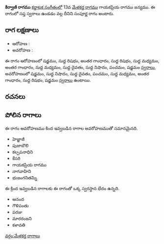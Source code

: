 {{Infobox ragam
	| name          	= కిర్వాణి
	| synonym	    	= 
	| mela          	= 
	| chakra        	= 
	| janaka        	= 
	| type          	= సంపూర్ణ
	| arohanam      	= {{svaraC|S|R1|G3|R1|M1|G3|M1|D1|N1|P|S'}} 
	| avarohanam    	= {{svaraC|S'|N1|D1|P|M1|G3|R1|S}}
	| jeeva         	=
	| chhaya        	=
	| nyasa         	=
	| vishesha      	= 
	| equivalent  		= 
}}
{{కర్ణాటక సంగీత రాగాలు}}
'''కిర్వాణి రాగము''' [[కర్ణాటక సంగీతం]]లో 13వ [[మేళకర్త రాగము]] గాయకప్రియ రాగము జన్యము.  ఈ రాగంలో సప్త స్వరాలు ఉండడం వల్ల దీనిని సంపూర్ణ రాగం అంటారు.


==రాగ లక్షణాలు==


* ఆరోహణ : {{svaraC|S|R1|G3|R1|M1|G3|M1|D1|N1|P|S'}} 
* అవరోహణ : {{svaraC|S'|N1|D1|P|M1|G3|R1|S}}

ఈ రాగం ఆరోహణంలో షడ్జమం, సుద్ద రిషభం, అంతర గాంధారం, సుద్ద రిషభం, సుద్ద మధ్యమం, అంతర గాంధారం, సుద్ద మధ్యమం, సుద్ద దైవతం, సుద్ద నిషాదం, పంచమం, షడ్జమం [[స్వరాలు]], అవరోహణంలో షడ్జమం, సుద్ద నిషాదం, సుద్ద దైవతం, పంచమం, సుద్ద మధ్యమం, అంతర గాంధారం, సుద్ద రిషభం, షడ్జమం [[స్వరాలు]] ఉంటాయి.

==రచనలు==



==పోలిన రాగాలు==
ఈ రాగం అవరోహణము కింద ఇవ్వబడిన రాగాల అవరోహణముతో సమానమైనది.
* హెజ్జాజీ
* పుజాబౌలి
* కల్పపనాధిని
* కేసరి
* గాయకప్రియ రాగము
* నాగవాహిని
* భుజంగనితమ్ని

ఈ క్రింద ఇవ్వబడిన రాగాలకు ఈ రాగంతో ఒక్క స్వరస్థాన భేదం ఉన్నది.
* ఆనంద
* గౌళిపంతు
* పరజు
* మారరంజని
* కళావతి



[[వర్గం:మేళకర్త రాగాలు]]